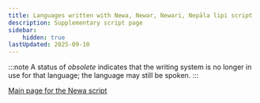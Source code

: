 ```yaml
---
title: Languages written with Newa, Newar, Newari, Nepāla lipi script
description: Supplementary script page
sidebar:
    hidden: true
lastUpdated: 2025-09-10
---
```



:::note
A status of _obsolete_ indicates that the writing system is no longer in use for that language; the language may still be spoken.
:::

<WsList script='Newa' />

[Main page for the Newa script](/scrlang/scripts/newa)

